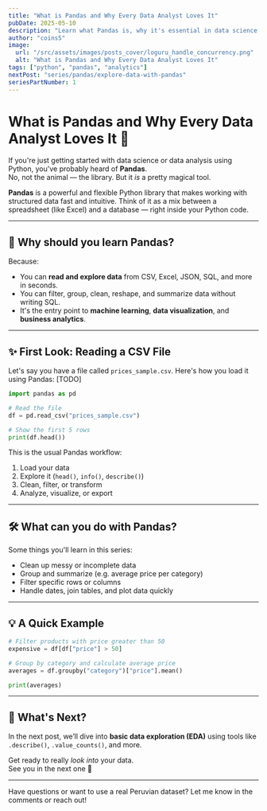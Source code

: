 ```yaml
---
title: "What is Pandas and Why Every Data Analyst Loves It"
pubDate: 2025-05-10
description: "Learn what Pandas is, why it's essential in data science, and how to load your first dataset with it."
author: "coins5"
image:
  url: "/src/assets/images/posts_cover/loguru_handle_concurrency.png"
  alt: "What is Pandas and Why Every Data Analyst Loves It"
tags: ["python", "pandas", "analytics"]
nextPost: "series/pandas/explore-data-with-pandas"
seriesPartNumber: 1
---
```



# What is Pandas and Why Every Data Analyst Loves It 🐼

If you're just getting started with data science or data analysis using Python, you've probably heard of **Pandas**.  
No, not the animal — the library. But it *is* a pretty magical tool.

**Pandas** is a powerful and flexible Python library that makes working with structured data fast and intuitive. Think of it as a mix between a spreadsheet (like Excel) and a database — right inside your Python code.

---

## 🧠 Why should you learn Pandas?

Because:

- You can **read and explore data** from CSV, Excel, JSON, SQL, and more in seconds.
- You can filter, group, clean, reshape, and summarize data without writing SQL.
- It's the entry point to **machine learning**, **data visualization**, and **business analytics**.

---

## ✨ First Look: Reading a CSV File

Let's say you have a file called `prices_sample.csv`. Here's how you load it using Pandas:
[TODO]

```python
import pandas as pd

# Read the file
df = pd.read_csv("prices_sample.csv")

# Show the first 5 rows
print(df.head())
```

This is the usual Pandas workflow:

1. Load your data
2. Explore it (`head()`, `info()`, `describe()`)
3. Clean, filter, or transform
4. Analyze, visualize, or export

---

## 🛠️ What can you do with Pandas?

Some things you'll learn in this series:

- Clean up messy or incomplete data
- Group and summarize (e.g. average price per category)
- Filter specific rows or columns
- Handle dates, join tables, and plot data quickly

---

## 💡 A Quick Example

```python
# Filter products with price greater than 50
expensive = df[df["price"] > 50]

# Group by category and calculate average price
averages = df.groupby("category")["price"].mean()

print(averages)
```

---

## 🚀 What's Next?

In the next post, we’ll dive into **basic data exploration (EDA)** using tools like `.describe()`, `.value_counts()`, and more.

Get ready to really *look into* your data.  
See you in the next one 🐼

---

Have questions or want to use a real Peruvian dataset? Let me know in the comments or reach out!
